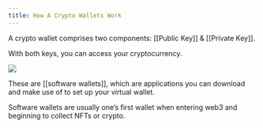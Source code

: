 ```yaml
---
title: How A Crypto Wallets Work
---
```




A crypto wallet comprises two components: [[Public Key]] & [[Private Key]].

With both keys, you can access your cryptocurrency.

![](../../../.gitbook/assets/5.jpg)

These are [[software wallets]], which are applications you can download and make use of to set up your virtual wallet.

Software wallets are usually one’s first wallet when entering web3 and beginning to collect NFTs or crypto.
